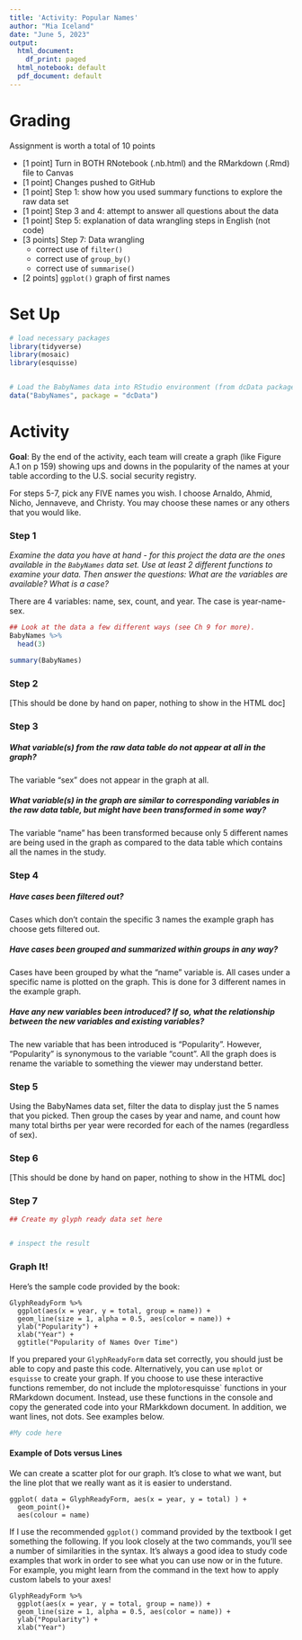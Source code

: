 ```yaml
---
title: 'Activity: Popular Names'
author: "Mia Iceland"
date: "June 5, 2023"
output:
  html_document:
    df_print: paged
  html_notebook: default
  pdf_document: default
---
```



# Grading

Assignment is worth a total of 10 points

* [1 point] Turn in BOTH RNotebook (.nb.html) and the RMarkdown (.Rmd) file to Canvas
* [1 point] Changes pushed to GitHub
* [1 point] Step 1: show how you used summary functions to explore the raw data set
* [1 point] Step 3 and 4: attempt to answer all questions about the data
* [1 point] Step 5: explanation of data wrangling steps in English (not code)
* [3 points] Step 7: Data wrangling
    * correct use of `filter()`
    * correct use of `group_by()`
    * correct use of `summarise()`
* [2 points] `ggplot()` graph of first names 



# Set Up

```r
# load necessary packages
library(tidyverse)
library(mosaic)
library(esquisse)


# Load the BabyNames data into RStudio environment (from dcData package)
data("BabyNames", package = "dcData")
```

# Activity

**Goal**: By the end of the activity, each team will create a graph (like Figure A.1 on p 159) showing ups and downs in the popularity of the names at your table according to the U.S. social security registry.  

For steps 5-7, pick any FIVE names you wish. I choose Arnaldo, Ahmid, Nicho, Jennaveve, and Christy. You may choose these names or any others that you would like. 


### Step 1

*Examine the data you have at hand - for this project the data are the ones available in the `BabyNames` data set. Use at least 2 different functions to examine your data. Then answer the questions: What are the variables are available? What is a case?*

There are 4 variables: name, sex, count, and year. The case is year-name-sex. 

```r
## Look at the data a few different ways (see Ch 9 for more).
BabyNames %>%
  head(3)

summary(BabyNames)

```

### Step 2

[This should be done by hand on paper, nothing to show in the HTML doc]


### Step 3 

##### What variable(s) from the raw data table do not appear at all in the graph?

The variable "sex" does not appear in the graph at all.

##### What variable(s) in the graph are similar to corresponding variables in the raw data table, but might have been transformed in some way?

The variable "name" has been transformed because only 5 different names are being used in the graph as compared to the data table which contains all the names in the study. 


### Step 4

##### Have cases been filtered out?

Cases which don't contain the specific 3 names the example graph has choose gets filtered out.


##### Have cases been grouped and summarized within groups in any way?

Cases have been grouped by what the "name" variable is. All cases under a specific name is plotted on the graph. This is done for 3 different names in the example graph. 


##### Have any new variables been introduced?  If so, what the relationship between the new variables and existing variables?

The new variable that has been introduced is "Popularity". However, "Popularity" is synonymous to the variable "count". All the graph does is rename the variable to something the viewer may understand better. 


### Step 5


Using the BabyNames data set, filter the data to display just the 5 names that you picked.  Then group the cases by year and name, and count how many total births per year were recorded for each of the names (regardless of sex).  


### Step 6

[This should be done by hand on paper, nothing to show in the HTML doc]

### Step 7

```r
## Create my glyph ready data set here


# inspect the result


```


### Graph It!

Here's the sample code provided by the book:

```
GlyphReadyForm %>%
  ggplot(aes(x = year, y = total, group = name)) + 
  geom_line(size = 1, alpha = 0.5, aes(color = name)) + 
  ylab("Popularity") + 
  xlab("Year") +
  ggtitle("Popularity of Names Over Time")
```

If you prepared your `GlyphReadyForm` data set correctly, you should just be able to copy and paste this code. Alternatively, you can use `mplot` or `esquisse` to create your graph. If you choose to use these interactive functions remember, do not include the mplot` or `esquisse` functions in your RMarkdown document. Instead, use these functions in the console and copy the generated code into your RMarkkdown document. In addition, we want lines, not dots. See examples below. 


```r
#My code here 


```



#### Example of Dots versus Lines

We can create a scatter plot for our graph. It's close to what we want, but the line plot that we really want as it is easier to understand.

```
ggplot( data = GlyphReadyForm, aes(x = year, y = total) ) +
  geom_point()+
  aes(colour = name) 
```

If I use the recommended `ggplot()` command provided by the textbook I get something the following.  If you look closely at the two commands, you'll see a number of similarities in the syntax.  It's always a good idea to study code examples that work in order to see what you can use now or in the future.  For example, you might learn from the command in the text how to apply custom labels to your axes!

```
GlyphReadyForm %>%
  ggplot(aes(x = year, y = total, group = name)) + 
  geom_line(size = 1, alpha = 0.5, aes(color = name)) + 
  ylab("Popularity") + 
  xlab("Year")
```
